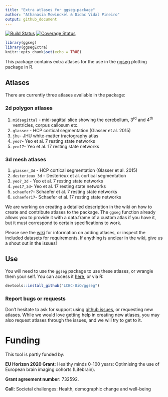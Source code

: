 ```yaml
---
title: "Extra atlases for ggseg-package"
author: "Athanasia Mowinckel & Didac Vidal Pineiro"
output: github_document
---
```


  [![Build Status](https://travis-ci.org/LCBC-UiO/ggsegExtra.svg?branch=master)](https://travis-ci.org/LCBC-UiO/ggsegExtra)
  [![Coverage Status](https://codecov.io/gh/LCBC-UiO/ggsegExtra/branch/master/graph/badge.svg)](https://codecov.io/gh/LCBC-UiO/ggsegExtra)
  
```r
library(ggseg)
library(ggsegExtra)
knitr::opts_chunk$set(echo = TRUE)
```

This package contains extra atlases for the use in the [ggseg]() plotting package in R.

## Atlases
There are currently three atlases available in the package:  

### 2d polygon atlases
1. `midsagittal` - mid-sagittal slice showing the cerebellum, 3^rd^ and 4^th^ ventricles, corpus callosum etc.
2. `glasser` - HCP cortical segmentation (Glasser et al. 2015)  
3. `jhu`- JHU white-matter tractography atlas  
4. `yeo7`- Yeo et al. 7 resting state networks
5. `yeo17`- Yeo et al. 17 resting state networks

### 3d mesh atlases
1. `glasser_3d` - HCP cortical segmentation (Glasser et al. 2015)  
2. `desterieux_3d` - Desterieux et al. cortical segmentation
3. `yeo7_3d` - Yeo et al. 7 resting state networks
4. `yeo17_3d`- Yeo et al. 17 resting state networks
6. `schaefer7`- Schaefer et al. 7 resting state networks
7. `schaefer17`- Schaefer et al. 17 resting state networks

We are working on creating a detailed description in the wiki on how to create and contribute atlases to the package.
The `ggseg` function already allows you to provide it with a data.frame of a custom atlas if you have it, but it must correspond to certain specifications to work.

Please see the [wiki](https://github.com/LCBC-UiO/ggseg/wiki/Creating-and-contributing-atlases) for information on adding atlases, or inspect the included datasets for requirements. 
If anything is unclear in the wiki, give us a shout out in the issues!


## Use
You will need to use the `ggseg` package to use these atlases, or wrangle them your self.
You can access it [here](https://lcbc-uio.github.io/ggseg/ggseg.html), or via R:

```r
devtools::install_github("LCBC-UiO/ggseg")
```


### Report bugs or requests  
Don't hesitate to ask for support using [github issues](https://github.com/LCBC-UiO/ggseg/issues), or requesting new atlases. 
While we would love getting help in creating new atlases, you may also request atlases through the issues, and we will try to get to it. 



# Funding
This tool is partly funded by:  

**EU Horizon 2020 Grant:** Healthy minds 0-100 years: Optimising the use of European brain imaging cohorts (Lifebrain).

**Grant agreement number:** 732592.

**Call:** Societal challenges: Health, demographic change and well-being

